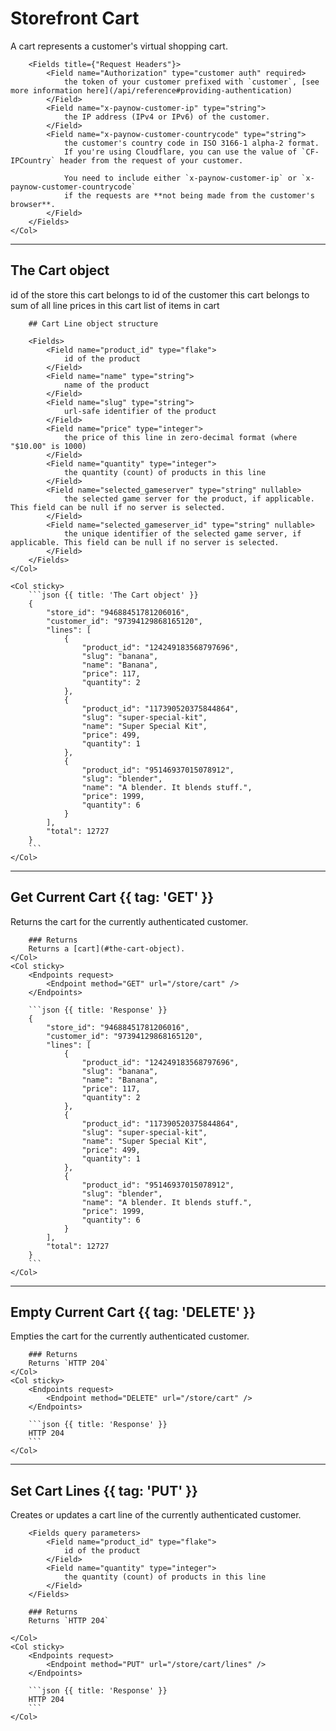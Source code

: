 # Storefront Cart

<Row>
	<Col>
		A cart represents a customer's virtual shopping cart.
	</Col>
	<Col sticky>
		<Endpoints>
			<Endpoint method="GET" href="#get-current-cart" url="/store/cart" />
			<Endpoint method="DELETE" href="#empty-current-cart" url="/store/cart" />
			<Endpoint method="PUT" href="#set-cart-lines" url="/store/cart/lines" />
		</Endpoints>

		<Fields title={"Request Headers"}>
			<Field name="Authorization" type="customer auth" required>
				the token of your customer prefixed with `customer`, [see more information here](/api/reference#providing-authentication)
			</Field>
			<Field name="x-paynow-customer-ip" type="string">
				the IP address (IPv4 or IPv6) of the customer.
			</Field>
			<Field name="x-paynow-customer-countrycode" type="string">
				the customer's country code in ISO 3166-1 alpha-2 format.
				If you're using Cloudflare, you can use the value of `CF-IPCountry` header from the request of your customer.

				You need to include either `x-paynow-customer-ip` or `x-paynow-customer-countrycode`
				if the requests are **not being made from the customer's browser**.
			</Field>
		</Fields>
	</Col>
</Row>

---

## The Cart object

<Row>
	<Col>
		<Fields>
			<Field name="store_id" type="flake">
				id of the store this cart belongs to
			</Field>
			<Field name="customer_id" type="flake">
				id of the customer this cart belongs to
			</Field>
			<Field name="total" type="integer">
				sum of all line prices in this cart
			</Field>
			<Field name="lines" type="[]cart_line" typeHref="#cart-line-object-structure">
				list of items in cart
			</Field>
		</Fields>

		## Cart Line object structure

		<Fields>
			<Field name="product_id" type="flake">
				id of the product
			</Field>
			<Field name="name" type="string">
				name of the product
			</Field>
			<Field name="slug" type="string">
				url-safe identifier of the product
			</Field>
			<Field name="price" type="integer">
				the price of this line in zero-decimal format (where "$10.00" is 1000)
			</Field>
			<Field name="quantity" type="integer">
				the quantity (count) of products in this line
			</Field>
			<Field name="selected_gameserver" type="string" nullable>
                the selected game server for the product, if applicable. This field can be null if no server is selected.
            </Field>
            <Field name="selected_gameserver_id" type="string" nullable>
                the unique identifier of the selected game server, if applicable. This field can be null if no server is selected.
            </Field>
		</Fields>
	</Col>

	<Col sticky>
		```json {{ title: 'The Cart object' }}
		{
			"store_id": "94688451781206016",
			"customer_id": "97394129868165120",
			"lines": [
				{
					"product_id": "124249183568797696",
					"slug": "banana",
					"name": "Banana",
					"price": 117,
					"quantity": 2
				},
				{
					"product_id": "117390520375844864",
					"slug": "super-special-kit",
					"name": "Super Special Kit",
					"price": 499,
					"quantity": 1
				},
				{
					"product_id": "95146937015078912",
					"slug": "blender",
					"name": "A blender. It blends stuff.",
					"price": 1999,
					"quantity": 6
				}
			],
			"total": 12727
		}
		```
	</Col>
</Row>

---


## Get Current Cart {{ tag: 'GET' }}

<Row>
	<Col>
		Returns the cart for the currently authenticated customer.

		### Returns
		Returns a [cart](#the-cart-object).
	</Col>
	<Col sticky>
		<Endpoints request>
			<Endpoint method="GET" url="/store/cart" />
		</Endpoints>

		```json {{ title: 'Response' }}
		{
			"store_id": "94688451781206016",
			"customer_id": "97394129868165120",
			"lines": [
				{
					"product_id": "124249183568797696",
					"slug": "banana",
					"name": "Banana",
					"price": 117,
					"quantity": 2
				},
				{
					"product_id": "117390520375844864",
					"slug": "super-special-kit",
					"name": "Super Special Kit",
					"price": 499,
					"quantity": 1
				},
				{
					"product_id": "95146937015078912",
					"slug": "blender",
					"name": "A blender. It blends stuff.",
					"price": 1999,
					"quantity": 6
				}
			],
			"total": 12727
		}
		```
	</Col>
</Row>

---


## Empty Current Cart {{ tag: 'DELETE' }}

<Row>
	<Col>
		Empties the cart for the currently authenticated customer.

		### Returns
		Returns `HTTP 204`
	</Col>
	<Col sticky>
		<Endpoints request>
			<Endpoint method="DELETE" url="/store/cart" />
		</Endpoints>

		```json {{ title: 'Response' }}
		HTTP 204
		```
	</Col>
</Row>

---

## Set Cart Lines {{ tag: 'PUT' }}

<Row>
	<Col>
		Creates or updates a cart line of the currently authenticated customer.

		<Fields query parameters>
			<Field name="product_id" type="flake">
				id of the product
			</Field>
			<Field name="quantity" type="integer">
				the quantity (count) of products in this line
			</Field>
		</Fields>

		### Returns
		Returns `HTTP 204`

	</Col>
	<Col sticky>
		<Endpoints request>
			<Endpoint method="PUT" url="/store/cart/lines" />
		</Endpoints>

		```json {{ title: 'Response' }}
		HTTP 204
		```
	</Col>
</Row>
